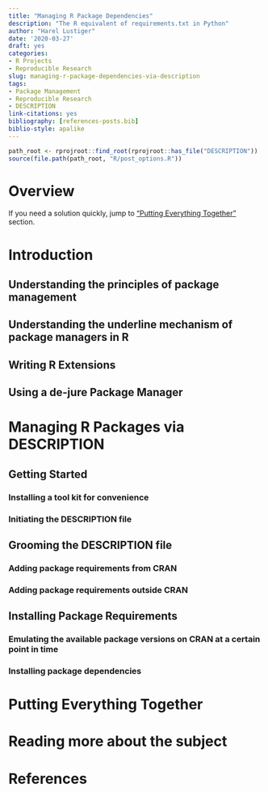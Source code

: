 ```yaml
---
title: "Managing R Package Dependencies"
description: "The R equivalent of requirements.txt in Python"
author: "Harel Lustiger"
date: '2020-03-27'
draft: yes
categories:
- R Projects
- Reproducible Research
slug: managing-r-package-dependencies-via-description
tags:
- Package Management    
- Reproducible Research    
- DESCRIPTION
link-citations: yes 
bibliography: [references-posts.bib]
biblio-style: apalike
---
```


```r
path_root <- rprojroot::find_root(rprojroot::has_file("DESCRIPTION"))
source(file.path(path_root, "R/post_options.R"))
```

<!-- Problem -->
<!-- Agitation -->
<!-- Solution -->
<!-- Outcome -->

# Overview

If you need a solution quickly, jump to ["Putting Everything Together"](#conclusion) section.

<!-- talk about addind the dplyr package as a dependecncy -->

<!-- what is a dependency -->

# Introduction

## Understanding the principles of package management

<!-- theory -->

## Understanding the underline mechanism of package managers in R

<!-- * install.packages() -->

## Writing R Extensions

<!-- The DESCRIPTION file -->

<!-- Package Dependencies -->

## Using a de-jure Package Manager

<!-- Main feature -->

<!-- Advantages -->

# Managing R Packages via DESCRIPTION {#recipe}

## Getting Started

### Installing a tool kit for convenience

### Initiating the DESCRIPTION file

## Grooming the DESCRIPTION file 

### Adding package requirements from CRAN

### Adding package requirements outside CRAN

## Installing Package Requirements

### Emulating the available package versions on CRAN at a certain point in time

### Installing package dependencies

# Putting Everything Together {#conclusion}

# Reading more about the subject {#resources}

# References {#references}

